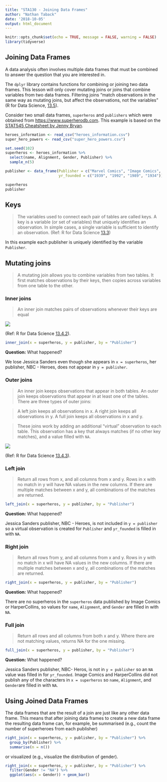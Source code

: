 ```yaml
---
title: "STA130 - Joining Data Frames"
author: "Nathan Taback"
date: '2018-10-05'
output: html_document
---
```


```r
knitr::opts_chunk$set(echo = TRUE, message = FALSE, warning = FALSE)
library(tidyverse)
```

## Joining Data Frames

A data analysis often involves multiple data frames that must be combined to answer the question that you are interested in.

The `dplyr` library contains functions for combining or joining two data frames.  This lesson will only cover mutating joins or joins that combine variables from two data frames. Filtering joins "match observations in the same way as mutating joins, but affect the observations, not the variables" (R for Data Science, [13.5](http://r4ds.had.co.nz/relational-data.html#filtering-joins)). 

Consider two small data frames, `superheros` and `publishers` which were obtained from <https://www.superherodb.com>.  This example is based on the [STAT545 Cheatsheet by Jenny Bryan](http://stat545.com/bit001_dplyr-cheatsheet.html).

```r
heroes_information <- read_csv("heroes_information.csv")
super_hero_powers <- read_csv("super_hero_powers.csv")

set.seed(102)
superheros <- heroes_information %>% 
  select(name, Alignment, Gender, Publisher) %>%
  sample_n(5)

publisher <- data_frame(Publisher = c("Marvel Comics", "Image Comics", "HarperCollins", "DC Comics"), 
                        yr_founded = c("1939", "1992", "1989", "1934"))
```

```r
superheros
publisher
```



## Keys

> The variables used to connect each pair of tables are called keys.  A key is a variable (or set of variables) that uniquely identifies an observation. In simple cases, a single variable is sufficient to identify an observation. (Ref: R for Data Science [13.3](http://r4ds.had.co.nz/relational-data.html#keys))

In this example each publisher is uniquely identified by the variable `Publisher`.

## Mutating joins

> A mutating join allows you to combine variables from two tables. It first matches observations by their keys, then copies across variables from one table to the other.

### Inner joins

> An inner join matches pairs of observations whenever their keys are equal 

![](join-inner.png)


(Ref: R for Data Science [13.4.2](http://r4ds.had.co.nz/relational-data.html#inner-join)).


```r
inner_join(x = superheros, y = publisher, by = "Publisher")
```

**Question:** What happened?

We lose Jessica Sanders even though she appears in `x = superheros`, her publisher, NBC - Heroes, does not appear in `y = publisher`. 

### Outer joins

> An inner join keeps observations that appear in both tables. An outer join keeps observations that appear in at least one of the tables. There are three types of outer joins:

> A left join keeps all observations in x.
> A right join keeps all observations in y.
> A full join keeps all observations in x and y.

> These joins work by adding an additional “virtual” observation to each table. This observation has a key that always matches (if no other key matches), and a value filled with `NA`.

![](join-outer.png)

(Ref: R for Data Science [13.4.3](http://r4ds.had.co.nz/relational-data.html#outer-join)).

### Left join

> Return all rows from x, and all columns from x and y. Rows in x with no match in y will have NA values in the new columns. If there are multiple matches between x and y, all combinations of the matches are returned.


```r
left_join(x = superheros, y = publisher, by = "Publisher")
```

**Question:** What happened?

Jessica Sanders publisher, NBC - Heroes, is not included in `y = publisher` so a virtual observation is created for `Publisher` and `yr_founded` is filled in with `NA`. 

### Right join

> Return all rows from y, and all columns from x and y. Rows in y with no match in x will have NA values in the new columns. If there are multiple matches between x and y, all combinations of the matches are returned.

```r
right_join(x = superheros, y = publisher, by = "Publisher")
```

**Question:** What happened?

There are no superheros in the `superheros` data published by Image Comics or HarperCollins, so values for `name`, `Alignment`, and `Gender` are filled in with `NA`.

### Full join

> Return all rows and all columns from both x and y. Where there are not matching values, returns NA for the one missing.

```r
full_join(x = superheros, y = publisher, by = "Publisher")
```

**Question:** What happened?

Jessica Sanders publisher, NBC- Heros, is not in `y = publisher` so an `NA` value was filled in for `yr_founded`.  Image Comics and HarperCollins did not publish any of the characters in `x = superheros` so `name`, `Alignment`, and `Gender`are filled in with `NA`.  


## Using Joined Data Frames

The data frames that are the result of a join are just like any other data frame. This means that after joining data frames to create a new data frame the resulting data frame can, for example, be summarised (e.g., count the number of superheroes from each publisher) 


```r
right_join(x = superheros, y = publisher, by = "Publisher") %>%
  group_by(Publisher) %>%
  summarise(n = n())
```

or visualized (e.g., visualize the distribution of gender).


```r
right_join(x = superheros, y = publisher, by = "Publisher") %>%
  filter(Gender != "NA") %>%
  ggplot(aes(x = Gender)) + geom_bar()
```


